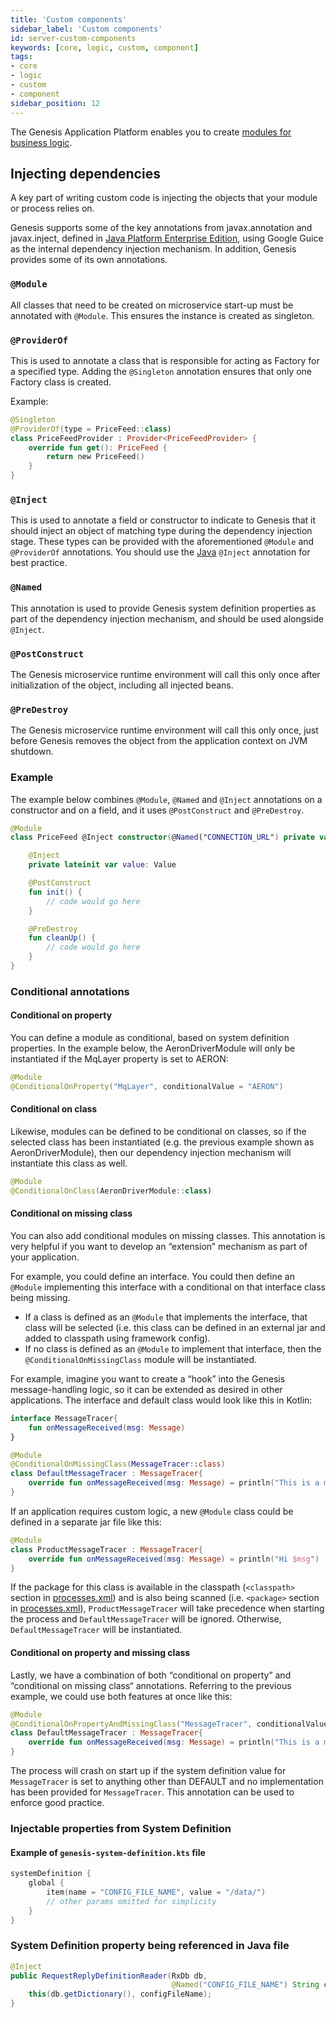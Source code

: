 ```yaml
---
title: 'Custom components'
sidebar_label: 'Custom components'
id: server-custom-components
keywords: [core, logic, custom, component]
tags:
- core
- logic
- custom
- component
sidebar_position: 12
---
```


The Genesis Application Platform enables you to create [modules for business logic](/build-deploy-operate/build/project-structure/#adding-new-modules-to-a-project). 

## Injecting dependencies

A key part of writing custom code is injecting the objects that your module or process relies on.

Genesis supports some of the key annotations from javax.annotation and javax.inject, defined in [Java Platform Enterprise Edition](https://docs.oracle.com/javaee/7/index.html), using Google Guice as the internal dependency injection mechanism. In addition, Genesis provides some of its own annotations.

### `@Module`

All classes that need to be created on microservice start-up must be annotated with `@Module`. This ensures the instance is created as singleton.

### `@ProviderOf`

This is used to annotate a class that is responsible for acting as Factory for a specified type. Adding the `@Singleton` annotation ensures that only one Factory class is created.

Example:
```kotlin
@Singleton
@ProviderOf(type = PriceFeed::class)
class PriceFeedProvider : Provider<PriceFeedProvider> {
    override fun get(): PriceFeed {
        return new PriceFeed()
    }
}
```

### `@Inject`
This is used to annotate a field or constructor to indicate to Genesis that it should inject an object of matching type during the dependency injection stage. These types can be provided with the aforementioned `@Module` and `@ProviderOf` annotations. You should use the [Java](https://docs.oracle.com/javaee/7/api/javax/inject/Inject.html#:~:text=Injectable%20constructors%20are%20annotated%20with,most%20one%20constructor%20per%20class.&text=%40Inject%20is%20optional%20for%20public,injectors%20to%20invoke%20default%20constructors.) `@Inject` annotation for best practice.

### `@Named`

This annotation is used to provide Genesis system definition properties as part of the dependency injection mechanism, and should be used alongside `@Inject`.

### `@PostConstruct`

The Genesis microservice runtime environment will call this only once after initialization of the object, including all injected beans.

### `@PreDestroy`

The Genesis microservice runtime environment will call this only once, just before Genesis removes the object from the application context on JVM shutdown.

### Example

The example below combines `@Module`, `@Named` and `@Inject` annotations on a constructor and on a field, and it uses `@PostConstruct` and `@PreDestroy`.

```kotlin
@Module
class PriceFeed @Inject constructor(@Named("CONNECTION_URL") private val connectionUrl: String) {

    @Inject
    private lateinit var value: Value

    @PostConstruct
    fun init() {
        // code would go here
    }

    @PreDestroy
    fun cleanUp() {
        // code would go here
    }
}
```


### Conditional annotations
#### Conditional on property
You can define a module as conditional, based on system definition properties. In the example below, the AeronDriverModule will only be instantiated if the MqLayer property is set to AERON: 

```kotlin
@Module
@ConditionalOnProperty("MqLayer", conditionalValue = "AERON")
```

#### Conditional on class
Likewise, modules can be defined to be conditional on classes, so if the selected class has been instantiated (e.g. the previous example shown as AeronDriverModule), then our dependency injection mechanism will instantiate this class as well.

```kotlin
@Module
@ConditionalOnClass(AeronDriverModule::class)
```

#### Conditional on missing class
You can also add conditional modules on missing classes. This annotation is very helpful if you want to develop an “extension” mechanism as part of your application. 

For example, you could define an interface. You could then define an `@Module` implementing this interface with a conditional on that interface class being missing. 

- If a class is defined as an `@Module` that implements the interface, that class will be selected (i.e. this class can be defined in an external jar and added to classpath using framework config). 
- If no class is defined as an `@Module` to implement that interface, then the `@ConditionalOnMissingClass` module will be instantiated.

For example, imagine you want to create a “hook” into the Genesis message-handling logic, so it can be extended as desired in other applications. The interface and default class would look like this in Kotlin:

```kotlin
interface MessageTracer{
    fun onMessageReceived(msg: Message)
}

@Module
@ConditionalOnMissingClass(MessageTracer::class)
class DefaultMessageTracer : MessageTracer{
    override fun onMessageReceived(msg: Message) = println("This is a message $msg")
}
```
If an application requires custom logic, a new `@Module` class could be defined in a separate jar file like this:

```kotlin
@Module
class ProductMessageTracer : MessageTracer{
    override fun onMessageReceived(msg: Message) = println("Hi $msg")
}
```
If the package for this class is available in the classpath (```<classpath>``` section in [processes.xml](/develop/server-capabilities/runtime-configuration/processes/)) and is also being scanned (i.e. ```<package>``` section in [processes.xml](/develop/server-capabilities/runtime-configuration/processes/)), `ProductMessageTracer` will take precedence when starting the process and `DefaultMessageTracer` will be ignored. Otherwise, `DefaultMessageTracer` will be instantiated.

#### Conditional on property and missing class
Lastly, we have a combination of both “conditional on property” and “conditional on missing class“ annotations. Referring to the previous example, we could use both features at once like this:

```kotlin
@Module
@ConditionalOnPropertyAndMissingClass("MessageTracer", conditionalValue = "DEFAULT", MessageTracer::class)
class DefaultMessageTracer : MessageTracer{
    override fun onMessageReceived(msg: Message) = println("This is a message $msg")
}

```
The process will crash on start up if the system definition value for `MessageTracer` is set to anything other than DEFAULT and no implementation has been provided for `MessageTracer`. This annotation can be used to enforce good practice.

### Injectable properties from System Definition

#### Example of `genesis-system-definition.kts` file

```kotlin
systemDefinition {
    global {
        item(name = "CONFIG_FILE_NAME", value = "/data/")
        // other params omitted for simplicity
    }
}
```

### System Definition property being referenced in Java file
```java
@Inject
public RequestReplyDefinitionReader(RxDb db,
                                    @Named("CONFIG_FILE_NAME") String configFileName) throws GenesisConfigurationException {
    this(db.getDictionary(), configFileName);
}
```

